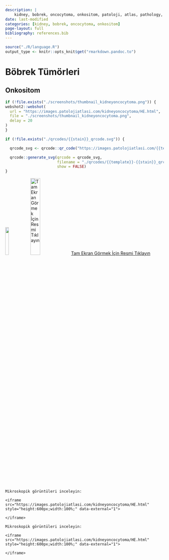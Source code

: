 ```yaml
---
description: |
    kidney, bobrek, oncocytoma, onkositom, patoloji, atlas, pathology, whole slide image
date: last-modified
categories: [kidney, bobrek, oncocytoma, onkositom]
page-layout: full
bibliography: references.bib
---
```


```r

source("./R/language.R")
output_type <- knitr::opts_knit$get("rmarkdown.pandoc.to")

```

# Böbrek Tümörleri {#sec-bobrek-tumorleri}

## Onkositom {#sec-bobrek-onkositom}

```r
if (!file.exists("./screenshots/thumbnail_kidneyoncocytoma.png")) {
webshot2::webshot(
  url = "https://images.patolojiatlasi.com/kidneyoncocytoma/HE.html",
  file = "./screenshots/thumbnail_kidneyoncocytoma.png",
  delay = 20
)
}
```


```r
if (!file.exists("./qrcodes/{{stain}}_qrcode.svg")) {

  qrcode_svg <- qrcode::qr_code("https://images.patolojiatlasi.com/{{template}}/{{stain}}.html")

  qrcode::generate_svg(qrcode = qrcode_svg,
                       filename = "./qrcodes/{{template}}-{{stain}}_qrcode.svg",
                       show = FALSE)
}
```



![](./qrcodes/{{template}}-{{stain}}_qrcode.svg){width="15%"} [![Tam Ekran Görmek İçin Resmi
Tıklayın](./screenshots/thumbnail_kidneyoncocytoma.png){width="25%"}](https://images.patolojiatlasi.com/kidneyoncocytoma/HE.html)
[Tam Ekran Görmek İçin Resmi
Tıklayın](https://images.patolojiatlasi.com/kidneyoncocytoma/HE.html)



```asis

Mikroskopik görüntüleri inceleyin:

<iframe src="https://images.patolojiatlasi.com/kidneyoncocytoma/HE.html" style="height:600px;width:100%;" data-external="1">

</iframe>
```


```asis

Mikroskopik görüntüleri inceleyin:

<iframe src="https://images.patolojiatlasi.com/kidneyoncocytoma/HE.html" style="height:600px;width:100%;" data-external="1">

</iframe>
```


